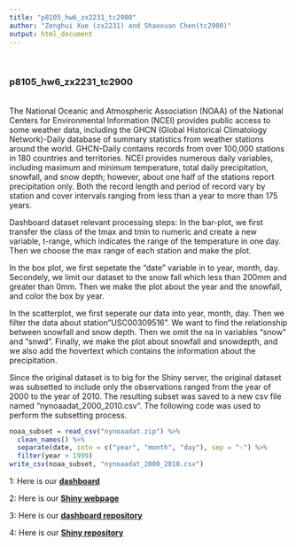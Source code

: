 ```yaml
---
title: "p8105_hw6_zx2231_tc2900" 
author: "Zenghui Xue (zx2231) and Shaoxuan Chen(tc2900)"
output: html_document
---
```


<br>

### **p8105_hw6_zx2231_tc2900**

<br>
The National Oceanic and Atmospheric Association (NOAA) of the National Centers for Environmental Information (NCEI) provides public access to some weather data, including the GHCN (Global Historical Climatology Network)-Daily database of summary statistics from weather stations around the world.
GHCN-Daily contains records from over 100,000 stations in 180 countries and territories. NCEI provides numerous daily variables, including maximum and minimum temperature, total daily precipitation, snowfall, and snow depth; however, about one half of the stations report precipitation only. Both the record length and period of record vary by station and cover intervals ranging from less than a year to more than 175 years.

Dashboard dataset relevant processing steps:
In the bar-plot, we first transfer the class of the tmax and tmin to numeric and create a new variable, t-range, which indicates the range of the temperature in one day. Then we choose the max range of each station and make the plot.

In the box plot, we first sepetate the "date" variable in to year, month, day. Secondely, we limit our dataset to the snow fall which less than 200mm and greater than 0mm. Then we make the plot about the year and the snowfall, and color the box by year.

In the scatterplot, we first seperate our data into year, month, day. Then we filter the data about station"USC00309516". We want to find the relationship between snowfall and snow depth. Then we omit the na in variables "snow" and "snwd". Finally, we make the plot about snowfall and snowdepth, and we also add the hovertext which contains the information about the precipitation.


Since the original dataset is to big for the Shiny server, the original dataset was subsetted to include only the observations ranged from the year of 2000 to the year of 2010. The resulting subset was saved to a new csv file named "nynoaadat_2000_2010.csv". The following code was used to perform the subsetting process.
```r
noaa_subset = read_csv("nynoaadat.zip") %>%
  clean_names() %>%
  separate(date, into = c("year", "month", "day"), sep = "-") %>%
  filter(year > 1999)
write_csv(noaa_subset, "nynoaadat_2000_2010.csv")
```


1: Here is our [**dashboard**](p8105_hw6_zx2231_tc2900_dashboard.html)

2: Here is our [**Shiny webpage**](https://augustxzh.shinyapps.io/p8105_hw6_shiny_zx2231_tc2900shiny/)

3: Here is our [**dashboard repository**](https://github.com/augustxzh/p8105_hw6_zx2231_tc2900.github.io)

4: Here is our [**Shiny repository**](https://github.com/augustxzh/p8105_hw6_shiny_zx2231_tc2900.shiny.io)

 


